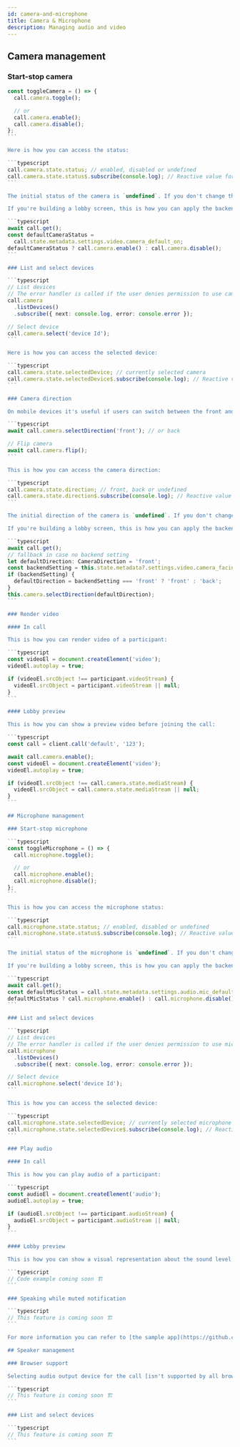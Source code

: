 ```yaml
---
id: camera-and-microphone
title: Camera & Microphone
description: Managing audio and video
---
```


## Camera management

### Start-stop camera

````typescript
const toggleCamera = () => {
  call.camera.toggle();

  // or
  call.camera.enable();
  call.camera.disable();
};
```

Here is how you can access the status:

```typescript
call.camera.state.status; // enabled, disabled or undefined
call.camera.state.status$.subscribe(console.log); // Reactive value for status, you can subscribe to changes
```

The initial status of the camera is `undefined`. If you don't change the initial status, the default backend settings will be applied once the participant joins the call.

If you're building a lobby screen, this is how you can apply the backend settings:

```typescript
await call.get();
const defaultCameraStatus =
  call.state.metadata.settings.video.camera_default_on;
defaultCameraStatus ? call.camera.enable() : call.camera.disable();
```

### List and select devices

```typescript
// List devices
// The error handler is called if the user denies permission to use camera
call.camera
  .listDevices()
  .subscribe({ next: console.log, error: console.error });

// Select device
call.camera.select('device Id');
```

Here is how you can access the selected device:

```typescript
call.camera.state.selectedDevice; // currently selected camera
call.camera.state.selectedDevice$.subscribe(console.log); // Reactive value for selected device, you can subscribe to changes
```

### Camera direction

On mobile devices it's useful if users can switch between the front and back cameras:

```typescript
await call.camera.selectDirection('front'); // or back

// Flip camera
await call.camera.flip();
```

This is how you can access the camera direction:

```typescript
call.camera.state.direction; // front, back or undefined
call.camera.state.direction$.subscribe(console.log); // Reactive value for direction, you can subscribe to changes
```

The initial direction of the camera is `undefined`. If you don't change the initial status, the default backend settings will be applied once the participant joins the call.

If you're building a lobby screen, this is how you can apply the backend settings:

```typescript
await call.get();
// fallback in case no backend setting
let defaultDirection: CameraDirection = 'front';
const backendSetting = this.state.metadata?.settings.video.camera_facing;
if (backendSetting) {
  defaultDirection = backendSetting === 'front' ? 'front' : 'back';
}
this.camera.selectDirection(defaultDirection);
```

### Render video

#### In call

This is how you can render video of a participant:

```typescript
const videoEl = document.createElement('video');
videoEl.autoplay = true;

if (videoEl.srcObject !== participant.videoStream) {
  videoEl.srcObject = participant.videoStream || null;
}
```

#### Lobby preview

This is how you can show a preview video before joining the call:

```typescript
const call = client.call('default', '123');

await call.camera.enable();
const videoEl = document.createElement('video');
videoEl.autoplay = true;

if (videoEl.srcObject !== call.camera.state.mediaStream) {
  videoEl.srcObject = call.camera.state.mediaStream || null;
}
```

## Microphone management

### Start-stop microphone

```typescript
const toggleMicrophone = () => {
  call.microphone.toggle();

  // or
  call.microphone.enable();
  call.microphone.disable();
};
```

This is how you can access the microphone status:

```typescript
call.microphone.state.status; // enabled, disabled or undefined
call.microphone.state.status$.subscribe(console.log); // Reactive value for status, you can subscribe to changes
```

The initial status of the microphone is `undefined`. If you don't change the initial status, the default backend settings will be applied once the participant joins the call.

If you're building a lobby screen, this is how you can apply the backend settings:

```typescript
await call.get();
const defaultMicStatus = call.state.metadata.settings.audio.mic_default_on;
defaultMicStatus ? call.microphone.enable() : call.microphone.disable();
```

### List and select devices

```typescript
// List devices
// The error handler is called if the user denies permission to use microphone
call.microphone
  .listDevices()
  .subscribe({ next: console.log, error: console.error });

// Select device
call.microphone.select('device Id');
```

This is how you can access the selected device:

```typescript
call.microphone.state.selectedDevice; // currently selected microphone
call.microphone.state.selectedDevice$.subscribe(console.log); // Reactive value for selected device, you can subscribe to changes
```

### Play audio

#### In call

This is how you can play audio of a participant:

```typescript
const audioEl = document.createElement('audio');
audioEl.autoplay = true;

if (audioEl.srcObject !== participant.audioStream) {
  audioEl.srcObject = participant.audioStream || null;
}
```

#### Lobby preview

This is how you can show a visual representation about the sound level coming from the user's selected microphone:

```typescript
// Code example coming soon 🏗️
```

### Speaking while muted notification

```typescript
// This feature is coming soon 🏗️
```

For more information you can refer to [the sample app](https://github.com/GetStream/stream-video-js/tree/main/sample-apps/client/ts-quickstart) that shows how you can select audio and video devices.

## Speaker management

### Browser support

Selecting audio output device for the call [isn't supported by all browsers](https://developer.mozilla.org/en-US/docs/Web/API/HTMLMediaElement/sinkId), this is how you can check the availability:

```typescript
// This feature is coming soon 🏗️
```

### List and select devices

```typescript
// This feature is coming soon 🏗️
```
````
